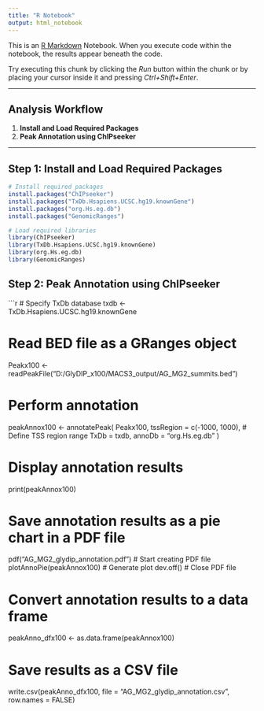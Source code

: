 ```yaml
---
title: "R Notebook"
output: html_notebook
---
```


This is an [R Markdown](http://rmarkdown.rstudio.com) Notebook. When you execute code within the notebook, the results appear beneath the code.  

Try executing this chunk by clicking the *Run* button within the chunk or by placing your cursor inside it and pressing *Ctrl+Shift+Enter*.

---

## **Analysis Workflow**
1. **Install and Load Required Packages**
2. **Peak Annotation using ChIPseeker**

---

## **Step 1: Install and Load Required Packages**
```r
# Install required packages
install.packages("ChIPseeker")
install.packages("TxDb.Hsapiens.UCSC.hg19.knownGene")
install.packages("org.Hs.eg.db")
install.packages("GenomicRanges")

# Load required libraries
library(ChIPseeker)
library(TxDb.Hsapiens.UCSC.hg19.knownGene)
library(org.Hs.eg.db)
library(GenomicRanges)
```



## **Step 2: Peak Annotation using ChIPseeker**
```r
# Specify TxDb database
txdb <- TxDb.Hsapiens.UCSC.hg19.knownGene

# Read BED file as a GRanges object
Peakx100 <- readPeakFile("D:/GlyDIP_x100/MACS3_output/AG_MG2_summits.bed")

# Perform annotation
peakAnnox100 <- annotatePeak(
  Peakx100,
  tssRegion = c(-1000, 1000),  # Define TSS region range
  TxDb = txdb,
  annoDb = "org.Hs.eg.db"
)

# Display annotation results
print(peakAnnox100)

# Save annotation results as a pie chart in a PDF file
pdf("AG_MG2_glydip_annotation.pdf")  # Start creating PDF file
plotAnnoPie(peakAnnox100)             # Generate plot
dev.off()                              # Close PDF file

# Convert annotation results to a data frame
peakAnno_dfx100 <- as.data.frame(peakAnnox100)

# Save results as a CSV file
write.csv(peakAnno_dfx100, file = "AG_MG2_glydip_annotation.csv", row.names = FALSE)
